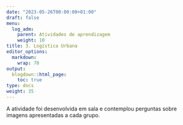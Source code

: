 ```yaml
---
date: "2023-05-26T00:00:00+01:00"
draft: false
menu:
  log_adm:
    parent: Atividades de aprendizagem
    weight: 10
title: 3. Logística Urbana
editor_options: 
  markdown: 
    wrap: 70
output: 
  blogdown::html_page:
    toc: true
type: docs
weight: 35
---
```


A atividade foi desenvolvida em sala e contemplou perguntas sobre imagens apresentadas a cada grupo. 



